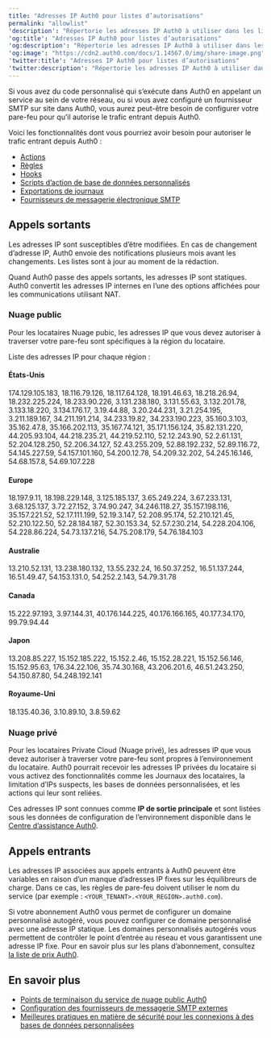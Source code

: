 ---
title: "Adresses IP Auth0 pour listes d’autorisations"
permalink: "allowlist"
'description': "Répertorie les adresses IP Auth0 à utiliser dans les listes d’autorisations pour le trafic entrant derrière un pare-feu."
'og:title': "Adresses IP Auth0 pour listes d’autorisations"
'og:description': "Répertorie les adresses IP Auth0 à utiliser dans les listes d’autorisations pour le trafic entrant derrière un pare-feu."
'og:image': "https://cdn2.auth0.com/docs/1.14567.0/img/share-image.png"
'twitter:title': "Adresses IP Auth0 pour listes d’autorisations"
'twitter:description': "Répertorie les adresses IP Auth0 à utiliser dans les listes d’autorisations pour le trafic entrant derrière un pare-feu."
---

Si vous avez du code personnalisé qui s’exécute dans Auth0 en appelant un service au sein de votre réseau, ou si vous avez configuré un fournisseur SMTP sur site dans Auth0, vous aurez peut-être besoin de configurer votre pare-feu pour qu’il autorise le trafic entrant depuis Auth0.

Voici les fonctionnalités dont vous pourriez avoir besoin pour autoriser le trafic entrant depuis Auth0 :

* [Actions](/docs/fr-ca/customize/actions)
* [Règles](/docs/fr-ca/customize/rules)
* [Hooks](/docs/fr-ca/customize/hooks)
* [Scripts d’action de base de données personnalisés](/docs/fr-ca/authenticate/database-connections/custom-db/templates)
* [Exportations de journaux](/docs/fr-ca/customize/log-streams)
* [Fournisseurs de messagerie électronique SMTP](/docs/fr-ca/customize/email/smtp-email-providers)

## Appels sortants

<Callout icon="file-lines" color="#0EA5E9" iconType="regular">

Les adresses IP sont susceptibles d’être modifiées. En cas de changement d’adresse IP, Auth0 envoie des notifications plusieurs mois avant les changements. Les listes sont à jour au moment de la rédaction.

</Callout>

Quand Auth0 passe des appels sortants, les adresses IP sont statiques. Auth0 convertit les adresses IP internes en l’une des options affichées pour les communications utilisant NAT.

### Nuage public

Pour les locataires Nuage pubic, les adresses IP que vous devez autoriser à traverser votre pare-feu sont spécifiques à la région du locataire.

Liste des adresses IP pour chaque région :

#### États-Unis

174.129.105.183, 18.116.79.126, 18.117.64.128, 18.191.46.63, 18.218.26.94, 18.232.225.224, 18.233.90.226, 3.131.238.180, 3.131.55.63, 3.132.201.78, 3.133.18.220, 3.134.176.17, 3.19.44.88, 3.20.244.231, 3.21.254.195, 3.211.189.167, 34.211.191.214, 34.233.19.82, 34.233.190.223, 35.160.3.103, 35.162.47.8, 35.166.202.113, 35.167.74.121, 35.171.156.124, 35.82.131.220, 44.205.93.104, 44.218.235.21, 44.219.52.110, 52.12.243.90, 52.2.61.131, 52.204.128.250, 52.206.34.127, 52.43.255.209, 52.88.192.232, 52.89.116.72, 54.145.227.59, 54.157.101.160, 54.200.12.78, 54.209.32.202, 54.245.16.146, 54.68.157.8, 54.69.107.228

#### Europe

18.197.9.11, 18.198.229.148, 3.125.185.137, 3.65.249.224, 3.67.233.131, 3.68.125.137, 3.72.27.152, 3.74.90.247, 34.246.118.27, 35.157.198.116, 35.157.221.52, 52.17.111.199, 52.19.3.147, 52.208.95.174, 52.210.121.45, 52.210.122.50, 52.28.184.187, 52.30.153.34, 52.57.230.214, 54.228.204.106, 54.228.86.224, 54.73.137.216, 54.75.208.179, 54.76.184.103

#### Australie

13.210.52.131, 13.238.180.132, 13.55.232.24, 16.50.37.252, 16.51.137.244, 16.51.49.47, 54.153.131.0, 54.252.2.143, 54.79.31.78

#### Canada

15.222.97.193, 3.97.144.31, 40.176.144.225, 40.176.166.165, 40.177.34.170, 99.79.94.44

#### Japon

13.208.85.227, 15.152.185.222, 15.152.2.46, 15.152.28.221, 15.152.56.146, 15.152.95.63, 176.34.22.106, 35.74.30.168, 43.206.201.6, 46.51.243.250, 54.150.87.80, 54.248.192.141

#### Royaume-Uni

18.135.40.36, 3.10.89.10, 3.8.59.62

### Nuage privé

Pour les locataires Private Cloud (Nuage privé), les adresses IP que vous devez autoriser à traverser votre pare-feu sont propres à l’environnement du locataire. Auth0 pourrait recevoir les adresses IP privées du locataire si vous activez des fonctionnalités comme les Journaux des locataires, la limitation d’IPs suspects, les bases de données personnalisées, et les actions qui leur sont reliées.

Ces adresses IP sont connues comme **IP de sortie principale** et sont listées sous les données de configuration de l’environnement disponible dans le [Centre d’assistance Auth0](https://support.auth0.com/tenants/private).

## Appels entrants

Les adresses IP associées aux appels entrants à Auth0 peuvent être variables en raison d’un manque d’adresses IP fixes sur les équilibreurs de charge. Dans ce cas, les règles de pare-feu doivent utiliser le nom du service (par exemple : `<YOUR_TENANT>.<YOUR_REGION>.auth0.com`).

Si votre abonnement Auth0 vous permet de configurer un domaine personnalisé autogéré, vous pouvez configurer ce domaine personnalisé avec une adresse IP statique. Les domaines personnalisés autogérés vous permettent de contrôler le point d’entrée au réseau et vous garantissent une adresse IP fixe. Pour en savoir plus sur les plans d’abonnement, consultez [la liste de prix Auth0](https://auth0.com/pricing).

## En savoir plus

* [Points de terminaison du service de nuage public Auth0](/docs/fr-ca/troubleshoot/customer-support/operational-policies/public-cloud-service-endpoints)
* [Configuration des fournisseurs de messagerie SMTP externes](/docs/fr-ca/customize/email/smtp-email-providers)
* [Meilleures pratiques en matière de sécurité pour les connexions à des bases de données personnalisées](/docs/fr-ca/authenticate/database-connections/custom-db/custom-database-connections-scripts/connection-security)